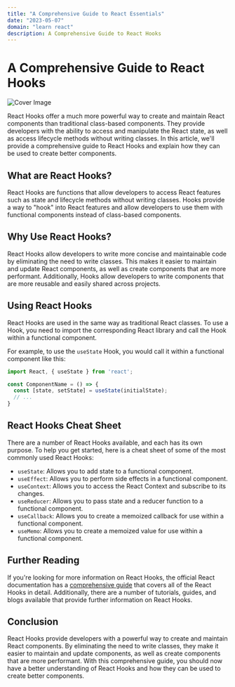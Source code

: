 ```yaml
---
title: "A Comprehensive Guide to React Essentials"
date: "2023-05-07"
domain: "learn react"
description: A Comprehensive Guide to React Hooks
---
```

# A Comprehensive Guide to React Hooks

![Cover Image](https://images.unsplash.com/photo-1650201776897-3ab1ac29c33a?crop=entropy&cs=tinysrgb&fit=max&fm=jpg&ixid=MnwxNTY3OTN8MHwxfHJhbmRvbXx8fHx8fHx8fDE2ODM0Njg1NDI&ixlib=rb-4.0.3&q=80&w=1080)

React Hooks offer a much more powerful way to create and maintain React components than traditional class-based components. They provide developers with the ability to access and manipulate the React state, as well as access lifecycle methods without writing classes. In this article, we'll provide a comprehensive guide to React Hooks and explain how they can be used to create better components.

## What are React Hooks?

React Hooks are functions that allow developers to access React features such as state and lifecycle methods without writing classes. Hooks provide a way to "hook" into React features and allow developers to use them with functional components instead of class-based components.

## Why Use React Hooks?

React Hooks allow developers to write more concise and maintainable code by eliminating the need to write classes. This makes it easier to maintain and update React components, as well as create components that are more performant. Additionally, Hooks allow developers to write components that are more reusable and easily shared across projects.

## Using React Hooks

React Hooks are used in the same way as traditional React classes. To use a Hook, you need to import the corresponding React library and call the Hook within a functional component.

For example, to use the `useState` Hook, you would call it within a functional component like this:

```js
import React, { useState } from 'react';

const ComponentName = () => {
  const [state, setState] = useState(initialState);
  // ...
}
```

## React Hooks Cheat Sheet

There are a number of React Hooks available, and each has its own purpose. To help you get started, here is a cheat sheet of some of the most commonly used React Hooks:

* `useState`: Allows you to add state to a functional component.
* `useEffect`: Allows you to perform side effects in a functional component.
* `useContext`: Allows you to access the React Context and subscribe to its changes.
* `useReducer`: Allows you to pass state and a reducer function to a functional component.
* `useCallback`: Allows you to create a memoized callback for use within a functional component.
* `useMemo`: Allows you to create a memoized value for use within a functional component.

## Further Reading

If you're looking for more information on React Hooks, the official React documentation has a [comprehensive guide](https://reactjs.org/docs/hooks-intro.html) that covers all of the React Hooks in detail. Additionally, there are a number of tutorials, guides, and blogs available that provide further information on React Hooks. 

## Conclusion

React Hooks provide developers with a powerful way to create and maintain React components. By eliminating the need to write classes, they make it easier to maintain and update components, as well as create components that are more performant. With this comprehensive guide, you should now have a better understanding of React Hooks and how they can be used to create better components.